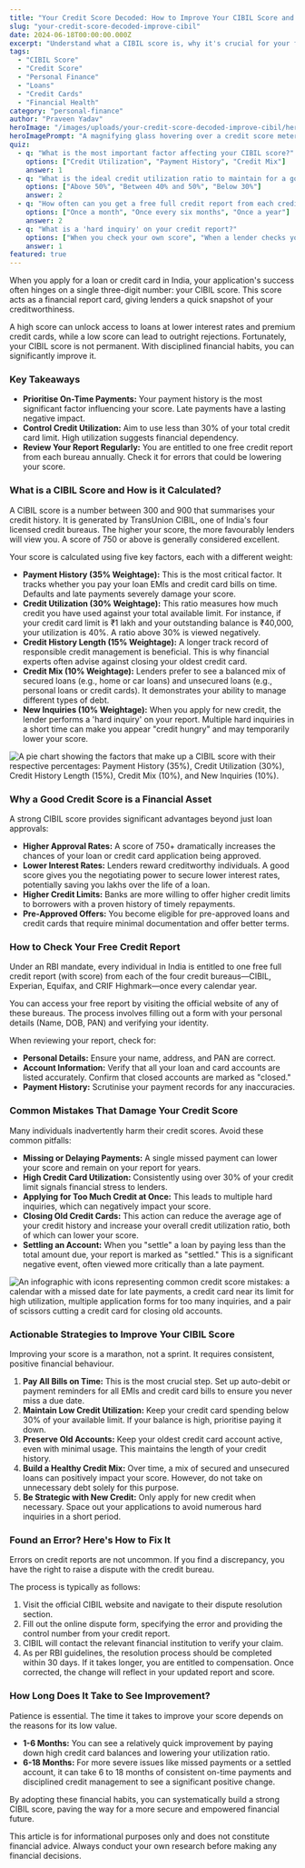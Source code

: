 ```yaml
---
title: "Your Credit Score Decoded: How to Improve Your CIBIL Score and Why It Matters"
slug: "your-credit-score-decoded-improve-cibil"
date: 2024-06-18T00:00:00.000Z
excerpt: "Understand what a CIBIL score is, why it's crucial for your financial health, and learn practical, step-by-step strategies to improve it. From checking your free report to correcting errors, this guide has you covered."
tags:
  - "CIBIL Score"
  - "Credit Score"
  - "Personal Finance"
  - "Loans"
  - "Credit Cards"
  - "Financial Health"
category: "personal-finance"
author: "Praveen Yadav"
heroImage: "/images/uploads/your-credit-score-decoded-improve-cibil/hero-image.jpg"
heroImagePrompt: "A magnifying glass hovering over a credit score meter, with numbers ranging from 300 to 900, symbolizing the analysis and understanding of a CIBIL score."
quiz:
  - q: "What is the most important factor affecting your CIBIL score?"
    options: ["Credit Utilization", "Payment History", "Credit Mix"]
    answer: 1
  - q: "What is the ideal credit utilization ratio to maintain for a good CIBIL score?"
    options: ["Above 50%", "Between 40% and 50%", "Below 30%"]
    answer: 2
  - q: "How often can you get a free full credit report from each credit bureau in India as per RBI mandate?"
    options: ["Once a month", "Once every six months", "Once a year"]
    answer: 2
  - q: "What is a 'hard inquiry' on your credit report?"
    options: ["When you check your own score", "When a lender checks your score for a loan application", "An error in the report"]
    answer: 1
featured: true
---
```


When you apply for a loan or credit card in India, your application's success often hinges on a single three-digit number: your CIBIL score. This score acts as a financial report card, giving lenders a quick snapshot of your creditworthiness.

A high score can unlock access to loans at lower interest rates and premium credit cards, while a low score can lead to outright rejections. Fortunately, your CIBIL score is not permanent. With disciplined financial habits, you can significantly improve it.

### Key Takeaways
*   **Prioritise On-Time Payments:** Your payment history is the most significant factor influencing your score. Late payments have a lasting negative impact.
*   **Control Credit Utilization:** Aim to use less than 30% of your total credit card limit. High utilization suggests financial dependency.
*   **Review Your Report Regularly:** You are entitled to one free credit report from each bureau annually. Check it for errors that could be lowering your score.

### What is a CIBIL Score and How is it Calculated?

A CIBIL score is a number between 300 and 900 that summarises your credit history. It is generated by TransUnion CIBIL, one of India's four licensed credit bureaus. The higher your score, the more favourably lenders will view you. A score of 750 or above is generally considered excellent.

Your score is calculated using five key factors, each with a different weight:

*   **Payment History (35% Weightage):** This is the most critical factor. It tracks whether you pay your loan EMIs and credit card bills on time. Defaults and late payments severely damage your score.
*   **Credit Utilization (30% Weightage):** This ratio measures how much credit you have used against your total available limit. For instance, if your credit card limit is ₹1 lakh and your outstanding balance is ₹40,000, your utilization is 40%. A ratio above 30% is viewed negatively.
*   **Credit History Length (15% Weightage):** A longer track record of responsible credit management is beneficial. This is why financial experts often advise against closing your oldest credit card.
*   **Credit Mix (10% Weightage):** Lenders prefer to see a balanced mix of secured loans (e.g., home or car loans) and unsecured loans (e.g., personal loans or credit cards). It demonstrates your ability to manage different types of debt.
*   **New Inquiries (10% Weightage):** When you apply for new credit, the lender performs a 'hard inquiry' on your report. Multiple hard inquiries in a short time can make you appear "credit hungry" and may temporarily lower your score.

![A pie chart showing the factors that make up a CIBIL score with their respective percentages: Payment History (35%), Credit Utilization (30%), Credit History Length (15%), Credit Mix (10%), and New Inquiries (10%).](/images/uploads/your-credit-score-decoded-improve-cibil/cibil-score-factors.png)

### Why a Good Credit Score is a Financial Asset

A strong CIBIL score provides significant advantages beyond just loan approvals:

*   **Higher Approval Rates:** A score of 750+ dramatically increases the chances of your loan or credit card application being approved.
*   **Lower Interest Rates:** Lenders reward creditworthy individuals. A good score gives you the negotiating power to secure lower interest rates, potentially saving you lakhs over the life of a loan.
*   **Higher Credit Limits:** Banks are more willing to offer higher credit limits to borrowers with a proven history of timely repayments.
*   **Pre-Approved Offers:** You become eligible for pre-approved loans and credit cards that require minimal documentation and offer better terms.

### How to Check Your Free Credit Report

Under an RBI mandate, every individual in India is entitled to one free full credit report (with score) from each of the four credit bureaus—CIBIL, Experian, Equifax, and CRIF Highmark—once every calendar year.

You can access your free report by visiting the official website of any of these bureaus. The process involves filling out a form with your personal details (Name, DOB, PAN) and verifying your identity.

When reviewing your report, check for:
*   **Personal Details:** Ensure your name, address, and PAN are correct.
*   **Account Information:** Verify that all your loan and card accounts are listed accurately. Confirm that closed accounts are marked as "closed."
*   **Payment History:** Scrutinise your payment records for any inaccuracies.

### Common Mistakes That Damage Your Credit Score

Many individuals inadvertently harm their credit scores. Avoid these common pitfalls:

*   **Missing or Delaying Payments:** A single missed payment can lower your score and remain on your report for years.
*   **High Credit Card Utilization:** Consistently using over 30% of your credit limit signals financial stress to lenders.
*   **Applying for Too Much Credit at Once:** This leads to multiple hard inquiries, which can negatively impact your score.
*   **Closing Old Credit Cards:** This action can reduce the average age of your credit history and increase your overall credit utilization ratio, both of which can lower your score.
*   **Settling an Account:** When you "settle" a loan by paying less than the total amount due, your report is marked as "settled." This is a significant negative event, often viewed more critically than a late payment.

![An infographic with icons representing common credit score mistakes: a calendar with a missed date for late payments, a credit card near its limit for high utilization, multiple application forms for too many inquiries, and a pair of scissors cutting a credit card for closing old accounts.](/images/uploads/your-credit-score-decoded-improve-cibil/credit-score-mistakes.png)

### Actionable Strategies to Improve Your CIBIL Score

Improving your score is a marathon, not a sprint. It requires consistent, positive financial behaviour.

1.  **Pay All Bills on Time:** This is the most crucial step. Set up auto-debit or payment reminders for all EMIs and credit card bills to ensure you never miss a due date.
2.  **Maintain Low Credit Utilization:** Keep your credit card spending below 30% of your available limit. If your balance is high, prioritise paying it down.
3.  **Preserve Old Accounts:** Keep your oldest credit card account active, even with minimal usage. This maintains the length of your credit history.
4.  **Build a Healthy Credit Mix:** Over time, a mix of secured and unsecured loans can positively impact your score. However, do not take on unnecessary debt solely for this purpose.
5.  **Be Strategic with New Credit:** Only apply for new credit when necessary. Space out your applications to avoid numerous hard inquiries in a short period.

### Found an Error? Here's How to Fix It

Errors on credit reports are not uncommon. If you find a discrepancy, you have the right to raise a dispute with the credit bureau.

The process is typically as follows:
1.  Visit the official CIBIL website and navigate to their dispute resolution section.
2.  Fill out the online dispute form, specifying the error and providing the control number from your credit report.
3.  CIBIL will contact the relevant financial institution to verify your claim.
4.  As per RBI guidelines, the resolution process should be completed within 30 days. If it takes longer, you are entitled to compensation. Once corrected, the change will reflect in your updated report and score.

### How Long Does It Take to See Improvement?

Patience is essential. The time it takes to improve your score depends on the reasons for its low value.

*   **1-6 Months:** You can see a relatively quick improvement by paying down high credit card balances and lowering your utilization ratio.
*   **6-18 Months:** For more severe issues like missed payments or a settled account, it can take 6 to 18 months of consistent on-time payments and disciplined credit management to see a significant positive change.

By adopting these financial habits, you can systematically build a strong CIBIL score, paving the way for a more secure and empowered financial future.

This article is for informational purposes only and does not constitute financial advice. Always conduct your own research before making any financial decisions.